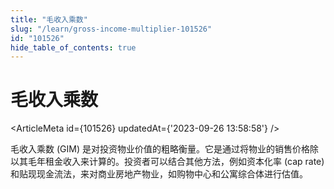 ```yaml
---
title: "毛收入乘数"
slug: "/learn/gross-income-multiplier-101526"
id: "101526"
hide_table_of_contents: true
---
```



# 毛收入乘数

<ArticleMeta id={101526} updatedAt={'2023-09-26 13:58:58'} />
<div className='border-solid border-b border-t-0 my-4 border-[var(--ifm-color-gray-300)]' />

毛收入乘数 (GIM) 是对投资物业价值的粗略衡量。它是通过将物业的销售价格除以其毛年租金收入来计算的。投资者可以结合其他方法，例如资本化率 (cap rate) 和贴现现金流法，来对商业房地产物业，如购物中心和公寓综合体进行估值。
